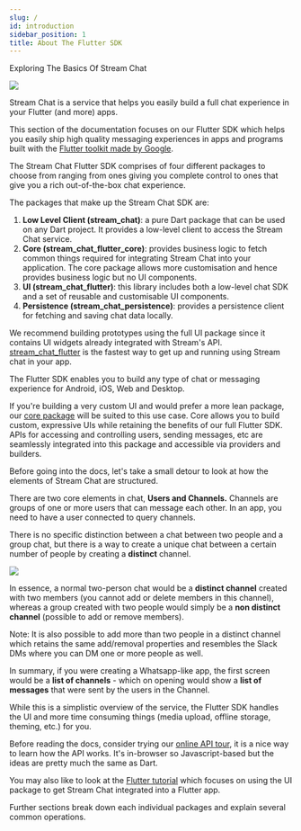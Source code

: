 ```yaml
---
slug: /
id: introduction
sidebar_position: 1
title: About The Flutter SDK
---
```

Exploring The Basics Of Stream Chat

![](../assets/sdk_title.png)

Stream Chat is a service that helps you easily build a full chat experience in your Flutter (and more) apps.

This section of the documentation focuses on our Flutter SDK which helps you easily
ship high quality messaging experiences in apps and programs built with the [Flutter toolkit made
by Google](https://flutter.dev).

The Stream Chat Flutter SDK comprises of four different packages to choose from ranging from ones
giving you complete control to ones that give you a rich out-of-the-box chat experience.

The packages that make up the Stream Chat SDK are:

1. <b>Low Level Client (stream_chat)</b>: a pure Dart package that can be used on any Dart project.
It provides a low-level client to access the Stream Chat service.
2. <b>Core (stream_chat_flutter_core)</b>: provides business logic to fetch common things required
for integrating Stream Chat into your application.
The core package allows more customisation and hence provides business logic but no UI components.
3. <b>UI (stream_chat_flutter)</b>: this library includes both a low-level chat SDK and a set of
reusable and customisable UI components.
4. <b>Persistence (stream_chat_persistence)</b>: provides a persistence client for fetching and
saving chat data locally.

We recommend building prototypes using the full UI package since it contains UI widgets already
integrated with Stream's API. [stream_chat_flutter](https://pub.dev/packages/stream_chat_flutter)
is the fastest way to get up and running using Stream chat in your app.

The Flutter SDK enables you to build any type of chat or messaging experience for Android, iOS, Web
and Desktop.

If you're building a very custom UI and would prefer a more lean package,
our [core package](https://pub.dev/packages/stream_chat_flutter) will be suited to this use case. Core allows you to build custom,
expressive UIs while retaining the benefits of our full Flutter SDK.
APIs for accessing and controlling users, sending messages, etc are seamlessly integrated into
this package and accessible via providers and builders.

Before going into the docs, let's take a small detour to look at how the elements of Stream Chat are structured.

There are two core elements in chat, <b>Users and Channels.</b>
Channels are groups of one or more users that can message each other.
In an app, you need to have a user connected to query channels.

There is no specific distinction between a chat between two people and a group chat,
but there is a way to create a unique chat between a certain number of people by creating a <b>distinct</b> channel.

![](../assets/chat_basics.png)

In essence, a normal two-person chat would be a <b>distinct channel</b> created with two members (you cannot add or delete members in this channel), whereas a group created with two people would simply be a <b>non distinct channel</b> (possible to add or remove members).

Note: It is also possible to add more than two people in a distinct channel which retains the same add/removal properties and resembles the Slack DMs where you can DM one or more people as well.

In summary, if you were creating a Whatsapp-like app, the first screen would be a <b>list of channels</b> - which on opening would show a <b>list of messages</b> that were sent by the users in the Channel.

While this is a simplistic overview of the service, the Flutter SDK handles the UI and more time consuming things (media upload, offline storage, theming, etc.) for you.

Before reading the docs, consider trying our [online API tour](https://getstream.io/chat/get_started/),
it is a nice way to learn how the API works.
It's in-browser so Javascript-based but the ideas are pretty much the same as Dart.

You may also like to look at the [Flutter tutorial](https://getstream.io/chat/flutter/tutorial/)
which focuses on using the UI package to get Stream Chat integrated into a Flutter app.

Further sections break down each individual packages and explain several common operations.